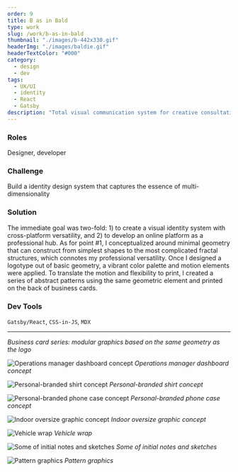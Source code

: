 ```yaml
---
order: 9
title: B as in Bald
type: work
slug: /work/b-as-in-bald
thumbnail: "./images/b-442x330.gif"
headerImg: "./images/baldie.gif"
headerTextColor: "#000"
category:
  - design
  - dev
tags:
  - UX/UI
  - identity
  - React
  - Gatsby
description: "Total visual communication system for creative consultation: identity system, responsive web hub, and blog"
---
```



<section class="portfolioDetail">

### Roles

Designer, developer

</section>

<section class="portfolioDetail">

### Challenge

Build a identity design system that captures the essence of multi-dimensionality

</section>

<section class="portfolioDetail">

### Solution

The immediate goal was two-fold: 1) to create a visual identity system with cross-platform versatility, and 2) to develop an online platform as a professional hub. As for point #1, I conceptualized around minimal geometry that can construct from simplest shapes to the most complicated fractal structures, which connotes my professional versatility. Once I designed a logotype out of basic geometry, a vibrant color palette and motion elements were applied. To translate the motion and flexibility to print, I created a series of abstract patterns using the same geometric element and printed on the back of business cards.

</section>

<section class="portfolioDetail">

### Dev Tools

`Gatsby/React`, `CSS-in-JS`, `MDX`

</section>

<ButtonContainer>
  <SimpleButton
    cta="GitHub Profile"
    href="https://github.com/baadaa/"
    variant="yellow"
  />
  <SimpleButton
    cta="GitHub Repo of this site"
    href="https://github.com/baadaa/b-as-in-bald/"
    variant="green"
  />
</ButtonContainer>

---

<EmbedVideo
  videoChannel="vimeo"
  aspectRatioPadding="56.34"
  videoId="234397284"
/>

_Business card series: modular graphics based on the same geometry as the logo_

![Operations manager dashboard concept](./images/b-dashboard.png)
_Operations manager dashboard concept_

![Personal-branded shirt concept](./images/b-shirt.jpg)
_Personal-branded shirt concept_

![Personal-branded phone case concept](./images/b-phone-case.jpg)
_Personal-branded phone case concept_

![Indoor oversize graphic concept](./images/b-office.jpg)
_Indoor oversize graphic concept_

![Vehicle wrap](./images/b-car_3.jpg)
_Vehicle wrap_

![Some of initial notes and sketches](./images/b-sketches.jpg)
_Some of initial notes and sketches_

![Pattern graphics](./images/b-pattern.gif)
_Pattern graphics_

